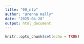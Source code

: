 ```yaml
---
title: "00_nlp"
author: "Brenna Kelly"
date: "2025-04-28"
output: html_document
---
```


```r
knitr::opts_chunk$set(echo = TRUE)
```



```r


```






